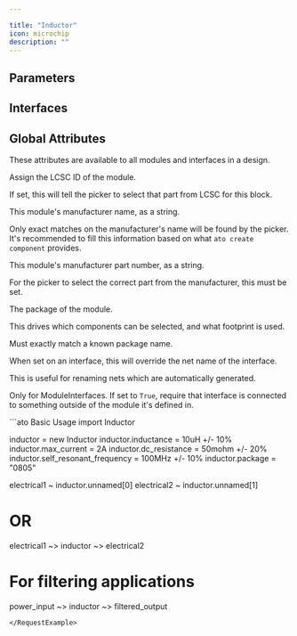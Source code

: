 ```yaml
---

title: "Inductor"
icon: microchip
description: ""
---
```



## Parameters

<ParamField path='dc_resistance' type='ohm'>
</ParamField>

<ParamField path='inductance' type='henry'>
</ParamField>

<ParamField path='max_current' type='ampere'>
</ParamField>

<ParamField path='saturation_current' type='ampere'>
</ParamField>

<ParamField path='self_resonant_frequency' type='hertz'>
</ParamField>


## Interfaces

<ParamField path='unnamed[0]' type='Electrical'>
</ParamField>

<ParamField path='unnamed[1]' type='Electrical'>
</ParamField>


## Global Attributes


These attributes are available to all modules and interfaces in a design.
<ParamField path='lcsc_id' type='str'>

Assign the LCSC ID of the module.

If set, this will tell the picker to select that part from LCSC for this block.
</ParamField>

<ParamField path='manufacturer' type='str'>

This module's manufacturer name, as a string.

Only exact matches on the manufacturer's name will be found by the picker.
It's recommended to fill this information based on what `ato create component`
provides.
</ParamField>

<ParamField path='mpn' type='str'>

This module's manufacturer part number, as a string.

For the picker to select the correct part from the manufacturer,
this must be set.
</ParamField>

<ParamField path='package' type='str'>

The package of the module.

This drives which components can be selected, and what footprint is used.

Must exactly match a known package name.
</ParamField>

<ParamField path='exclude_from_bom' type='bool'>
</ParamField>

<ParamField path='override_net_name' type='str'>

When set on an interface, this will override the net name of the interface.

This is useful for renaming nets which are automatically generated.
</ParamField>

<ParamField path='required' type='bool'>

Only for ModuleInterfaces.
If set to `True`, require that interface is connected to something outside
of the module it's defined in.
</ParamField>

<RequestExample>
```ato Basic Usage
import Inductor

inductor = new Inductor
inductor.inductance = 10uH +/- 10%
inductor.max_current = 2A
inductor.dc_resistance = 50mohm +/- 20%
inductor.self_resonant_frequency = 100MHz +/- 10%
inductor.package = "0805"

electrical1 ~ inductor.unnamed[0]
electrical2 ~ inductor.unnamed[1]
# OR
electrical1 ~> inductor ~> electrical2

# For filtering applications
power_input ~> inductor ~> filtered_output
```
</RequestExample>